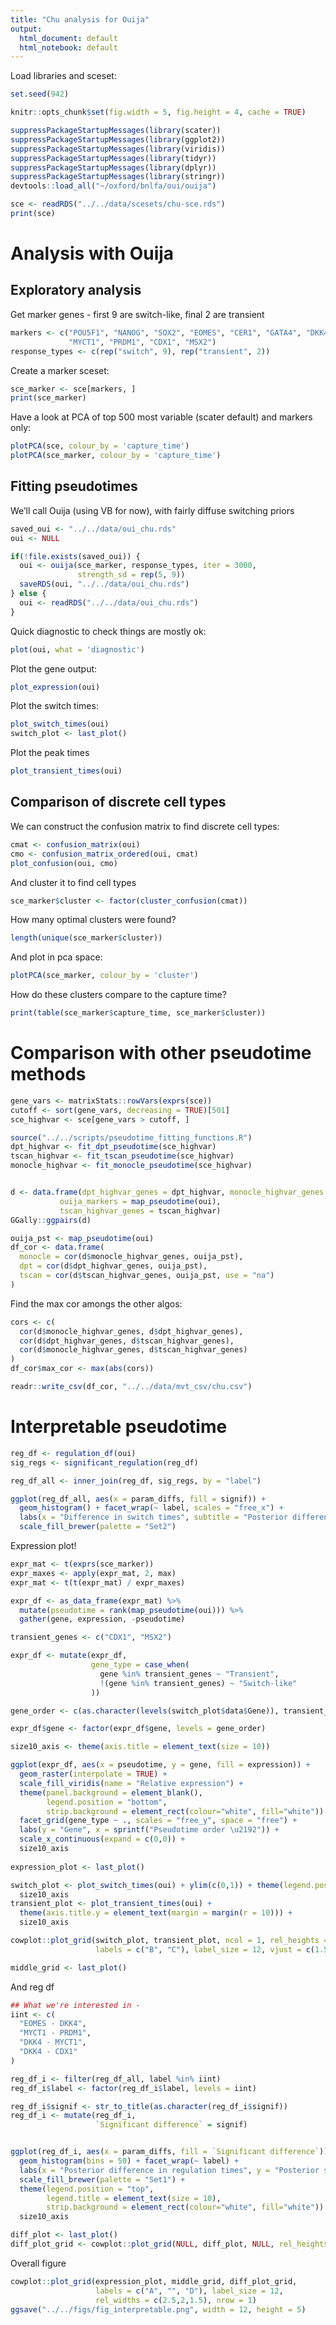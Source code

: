 ```yaml
---
title: "Chu analysis for Ouija"
output:
  html_document: default
  html_notebook: default
---
```


Load libraries and sceset:

```r
set.seed(942)

knitr::opts_chunk$set(fig.width = 5, fig.height = 4, cache = TRUE)

suppressPackageStartupMessages(library(scater))
suppressPackageStartupMessages(library(ggplot2))
suppressPackageStartupMessages(library(viridis))
suppressPackageStartupMessages(library(tidyr))
suppressPackageStartupMessages(library(dplyr))
suppressPackageStartupMessages(library(stringr))
devtools::load_all("~/oxford/bnlfa/oui/ouija")

sce <- readRDS("../../data/scesets/chu-sce.rds")
print(sce)
```

# Analysis with Ouija

## Exploratory analysis

Get marker genes - first 9 are switch-like, final 2 are transient

```r
markers <- c("POU5F1", "NANOG", "SOX2", "EOMES", "CER1", "GATA4", "DKK4",
             "MYCT1", "PRDM1", "CDX1", "MSX2")
response_types <- c(rep("switch", 9), rep("transient", 2))
```

Create a marker sceset:

```r
sce_marker <- sce[markers, ]
print(sce_marker)
```

Have a look at PCA of top 500 most variable (scater default) and markers only:

```r
plotPCA(sce, colour_by = 'capture_time')
plotPCA(sce_marker, colour_by = 'capture_time')
```


## Fitting pseudotimes

We'll call Ouija (using VB for now), with fairly diffuse switching priors

```r
saved_oui <- "../../data/oui_chu.rds"
oui <- NULL

if(!file.exists(saved_oui)) {
  oui <- ouija(sce_marker, response_types, iter = 3000,
               strength_sd = rep(5, 9))
  saveRDS(oui, "../../data/oui_chu.rds")
} else {
  oui <- readRDS("../../data/oui_chu.rds")
}
```

Quick diagnostic to check things are mostly ok:

```r
plot(oui, what = 'diagnostic')

```




Plot the gene output:

```r
plot_expression(oui)
```

Plot the switch times:

```r
plot_switch_times(oui)
switch_plot <- last_plot()

```

Plot the peak times

```r
plot_transient_times(oui)

```



## Comparison of discrete cell types

We can construct the confusion matrix to find discrete cell types:

```r
cmat <- confusion_matrix(oui)
cmo <- confusion_matrix_ordered(oui, cmat)
plot_confusion(oui, cmo)

```

And cluster it to find cell types

```r
sce_marker$cluster <- factor(cluster_confusion(cmat))

```

How many optimal clusters were found?

```r
length(unique(sce_marker$cluster))
```

And plot in pca space:

```r
plotPCA(sce_marker, colour_by = 'cluster')
```

How do these clusters compare to the capture time?

```r
print(table(sce_marker$capture_time, sce_marker$cluster))
```



# Comparison with other pseudotime methods

```r
gene_vars <- matrixStats::rowVars(exprs(sce))
cutoff <- sort(gene_vars, decreasing = TRUE)[501]
sce_highvar <- sce[gene_vars > cutoff, ]

```


```r
source("../../scripts/pseudotime_fitting_functions.R")
dpt_highvar <- fit_dpt_pseudotime(sce_highvar)
tscan_highvar <- fit_tscan_pseudotime(sce_highvar)
monocle_highvar <- fit_monocle_pseudotime(sce_highvar)


d <- data.frame(dpt_highvar_genes = dpt_highvar, monocle_highvar_genes = monocle_highvar,
           ouija_markers = map_pseudotime(oui), 
           tscan_highvar_genes = tscan_highvar)
GGally::ggpairs(d)
```

```r
ouija_pst <- map_pseudotime(oui)
df_cor <- data.frame(
  monocle = cor(d$monocle_highvar_genes, ouija_pst),
  dpt = cor(d$dpt_highvar_genes, ouija_pst),
  tscan = cor(d$tscan_highvar_genes, ouija_pst, use = "na")
)

```

Find the max cor amongs the other algos:

```r
cors <- c(
  cor(d$monocle_highvar_genes, d$dpt_highvar_genes),
  cor(d$dpt_highvar_genes, d$tscan_highvar_genes),
  cor(d$monocle_highvar_genes, d$tscan_highvar_genes)
)
df_cor$max_cor <- max(abs(cors))
```



```r
readr::write_csv(df_cor, "../../data/mvt_csv/chu.csv")
```

# Interpretable pseudotime



```r
reg_df <- regulation_df(oui)
sig_regs <- significant_regulation(reg_df)

reg_df_all <- inner_join(reg_df, sig_regs, by = "label")

ggplot(reg_df_all, aes(x = param_diffs, fill = signif)) +
  geom_histogram() + facet_wrap(~ label, scales = "free_x") +
  labs(x = "Difference in switch times", subtitle = "Posterior difference in switch times") +
  scale_fill_brewer(palette = "Set2")
```

Expression plot!

```r
expr_mat <- t(exprs(sce_marker))
expr_maxes <- apply(expr_mat, 2, max)
expr_mat <- t(t(expr_mat) / expr_maxes)

expr_df <- as_data_frame(expr_mat) %>% 
  mutate(pseudotime = rank(map_pseudotime(oui))) %>% 
  gather(gene, expression, -pseudotime)

transient_genes <- c("CDX1", "MSX2")

expr_df <- mutate(expr_df,
                  gene_type = case_when(
                    gene %in% transient_genes ~ "Transient",
                    !(gene %in% transient_genes) ~ "Switch-like"
                  ))

gene_order <- c(as.character(levels(switch_plot$data$Gene)), transient_genes)

expr_df$gene <- factor(expr_df$gene, levels = gene_order)

```


```r
size10_axis <- theme(axis.title = element_text(size = 10))

ggplot(expr_df, aes(x = pseudotime, y = gene, fill = expression)) +
  geom_raster(interpolate = TRUE) +
  scale_fill_viridis(name = "Relative expression") +
  theme(panel.background = element_blank(),
        legend.position = "bottom",
        strip.background = element_rect(colour="white", fill="white")) +
  facet_grid(gene_type ~ ., scales = "free_y", space = "free") +
  labs(y = "Gene", x = sprintf("Pseudotime order \u2192")) +
  scale_x_continuous(expand = c(0,0)) +
  size10_axis
  
expression_plot <- last_plot()

```


```r
switch_plot <- plot_switch_times(oui) + ylim(c(0,1)) + theme(legend.position = "bottom") +
  size10_axis
transient_plot <- plot_transient_times(oui) +
  theme(axis.title.y = element_text(margin = margin(r = 10))) +
  size10_axis

cowplot::plot_grid(switch_plot, transient_plot, ncol = 1, rel_heights = c(3.5,1),
                   labels = c("B", "C"), label_size = 12, vjust = c(1.5, 0))

middle_grid <- last_plot()
```

And reg df

```r
## What we're interested in - 
iint <- c(
  "EOMES - DKK4",
  "MYCT1 - PRDM1",
  "DKK4 - MYCT1",
  "DKK4 - CDX1"
)

reg_df_i <- filter(reg_df_all, label %in% iint)
reg_df_i$label <- factor(reg_df_i$label, levels = iint)

reg_df_i$signif <- str_to_title(as.character(reg_df_i$signif))
reg_df_i <- mutate(reg_df_i,
                   `Significant difference` = signif)


ggplot(reg_df_i, aes(x = param_diffs, fill = `Significant difference`)) +
  geom_histogram(bins = 50) + facet_wrap(~ label) +
  labs(x = "Posterior difference in regulation times", y = "Posterior samples") +
  scale_fill_brewer(palette = "Set1") +
  theme(legend.position = "top",
        legend.title = element_text(size = 10),
        strip.background = element_rect(colour="white", fill="white")) +
  size10_axis

diff_plot <- last_plot()
diff_plot_grid <- cowplot::plot_grid(NULL, diff_plot, NULL, rel_heights = c(0.3, 5, 0.7), ncol = 1)
```



Overall figure

```r
cowplot::plot_grid(expression_plot, middle_grid, diff_plot_grid,
                   labels = c("A", "", "D"), label_size = 12,
                   rel_widths = c(2.5,2,1.5), nrow = 1)
ggsave("../../figs/fig_interpretable.png", width = 12, height = 5)
```

